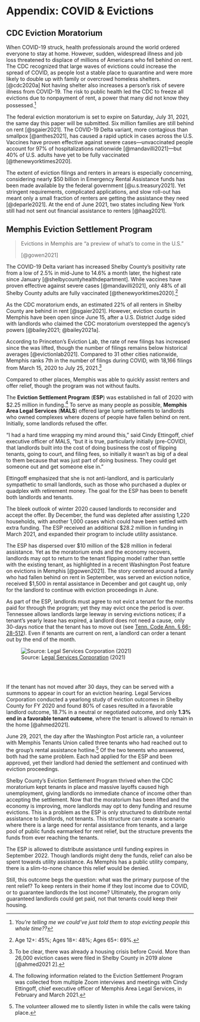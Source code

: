 # Appendix: COVID & Evictions

## CDC Eviction Moratorium

When COVID-19 struck, health professionals around the world ordered everyone to stay at home. However, sudden, widespread illness and job loss threatened to displace of millions of Americans who fell behind on rent. The CDC recognized that large waves of evictions could increase the spread of COVID, as people lost a stable place to quarantine and were more likely to double up with family or overcrowd homeless shelters. [@cdc2020a] Not having shelter also increases a person's risk of severe illness from COVID-19. The risk to public health led the CDC to freeze all evictions due to nonpayment of rent, a power that many did not know they possessed.[^eviction-1]

[^eviction-1]: *You're telling me we could've just told them to stop evicting people this whole time??*

The federal eviction moratorium is set to expire on Saturday, July 31, 2021, the same day this paper will be submitted. Six million families are still behind on rent [@sgaier2021]. The COVID-19 Delta variant, more contagious than smallpox [@anthes2021], has caused a rapid uptick in cases across the U.S. Vaccines have proven effective against severe cases---unvaccinated people account for 97% of hospitalizations nationwide [@mandavilli2021]---but 40% of U.S. adults have yet to be fully vaccinated [@thenewyorktimes2020].

The extent of eviction filings and renters in arrears is especially concerning, considering nearly \$50 billion in Emergency Rental Assistance funds has been made available by the federal government [@u.s.treasury2021]. Yet stringent requirements, complicated applications, and slow roll-out has meant only a small fraction of renters are getting the assistance they need [@deparle2021]. At the end of June 2021, two states including New York still had not sent out financial assistance to renters [@haag2021].

## Memphis Eviction Settlement Program

> Evictions in Memphis are "a preview of what's to come in the U.S."
>
> [@gowen2021]

The COVID-19 Delta variant has increased Shelby County's positivity rate from a low of 2.5% in mid-June to 14.6% a month later, the highest rate since January [@shelbycountyhealthdepartment]. While vaccines have proven effective against severe cases [@mandavilli2021], only 48% of all Shelby County adults are fully vaccinated [@thenewyorktimes2020].[^eviction-2]

[^eviction-2]: Age 12+: 45%; Ages 18+: 48%; Ages 65+: 69%.

As the CDC moratorium ends, an estimated 22% of all renters in Shelby County are behind in rent [@sgaier2021]. However, eviction courts in Memphis have been open since June 15, after a U.S. District Judge sided with landlords who claimed the CDC moratorium overstepped the agency's powers [@bailey2021; @bailey2021a].

According to Princeton's Eviction Lab, the rate of new filings has increased since the was lifted, though the number of filings remains below historical averages [@evictionlab2021]. Compared to 31 other cities nationwide, Memphis ranks 7th in the number of filings during COVID, with 18,166 filings from March 15, 2020 to July 25, 2021.[^eviction-3]

[^eviction-3]: To be clear, there was already a housing crisis before Covid. More than 26,000 eviction cases were filed in Shelby County in 2019 alone [@ahmed2021 2].

Compared to other places, Memphis was able to quickly assist renters and offer relief, though the program was not without faults.

The **Eviction Settlement Program** (**ESP**) was established in fall of 2020 with \$2.25 million in funding.[^eviction-4] To serve as many people as possible, **Memphis Area Legal Services** (**MALS**) offered large lump settlements to landlords who owned complexes where dozens of people have fallen behind on rent. Initially, some landlords refused the offer.

[^eviction-4]: The following information related to the Eviction Settlement Program was collected from multiple Zoom interviews and meetings with Cindy Ettingoff, chief executive officer of Memphis Area Legal Services, in February and March 2021.

"I had a hard time wrapping my mind around this," said Cindy Ettingoff, chief executive officer of MALS, "but it is true, particularly initially (pre-COVID), that landlords built into the cost of doing business the cost of flipping tenants, going to court, and filing fees, so initially it wasn't as big of a deal to them because that was just part of doing business. They could get someone out and get someone else in."

Ettingoff emphasized that she is not anti-landlord, and is particularly sympathetic to small landlords, such as those who purchased a duplex or quadplex with retirement money. The goal for the ESP has been to benefit both landlords and tenants.

The bleek outlook of winter 2020 caused landlords to reconsider and accept the offer. By December, the fund was depleted after assisting 1,220 households, with another 1,000 cases which could have been settled with extra funding. The ESP received an additional \$28.2 million in funding in March 2021, and expanded their program to include utility assistance.

The ESP has dispersed over \$10 million of the \$28 million in federal assistance. Yet as the moratorium ends and the economy recovers, landlords may opt to return to the tenant flipping model rather than settle with the existing tenant, as highlighted in a recent Washington Post feature on evictions in Memphis [@gowen2021]. The story centered around a family who had fallen behind on rent in September, was served an eviction notice, received \$1,500 in rental assistance in December and got caught up, only for the landlord to continue with eviction proceedings in June.

As part of the ESP, landlords must agree to not evict a tenant for the months paid for through the program; yet they may evict once the period is over. Tennessee allows landlords large leeway in serving evictions notices; if a tenant's yearly lease has expired, a landlord does not need a cause, only 30-days notice that the tenant has to move out (see [Tenn. Code Ann. § 66-28-512](http://law.justia.com/codes/tennessee/2010/title-66/chapter-28/part-5/66-28-512)). Even if tenants are current on rent, a landlord can order a tenant out by the end of the month.

![Source: [Legal Services Corporation](https://www.lsc.gov/press-release/new-nationwide-lsc-eviction-study-examines-variations-local-laws-and-highlights) (2021)](_img/LSC-shelby-evict.png)

<br></br>

If the tenant has not moved after 30 days, they can be served with a summons to appear in court for an eviction hearing. Legal Services Corporation conducted a yearlong study of eviction outcomes in Shelby County for FY 2020 and found 80% of cases resulted in a favorable landlord outcome, 18.7% in a neutral or negotiated outcome, and only **1.3%** **end in a favorable tenant outcome**, where the tenant is allowed to remain in the home [@ahmed2021].

June 29, 2021, the day after the Washington Post article ran, a volunteer with Memphis Tenants Union called three tenants who had reached out to the group's rental assistance hotline.[^eviction-5] Of the two tenents who answered, both had the same problem. Each had applied for the ESP and been approved, yet their landlord had denied the settlement and continued with eviction proceedings.

[^eviction-5]: The volunteer allowed me to silently listen in while the calls were taking place.

Shelby County's Eviction Settlement Program thrived when the CDC moratorium kept tenants in place and massive layoffs caused high unemployment, giving landlords no immediate chance of income other than accepting the settlement. Now that the moratorium has been lifted and the economy is improving, more landlords may opt to deny funding and resume evictions. This is a problem as the ESP is only structured to distribute rental assistance to landlords, not tenants. This structure can create a scenario where there is a large need for rental assistance from tenants, and a large pool of public funds earmarked for rent relief, but the structure prevents the funds from ever reaching the tenants.

The ESP is allowed to distribute assistance until funding expires in September 2022. Though landlords might deny the funds, relief can also be spent towards utility assistance. As Memphis has a public utility company, there is a slim-to-none chance this relief would be denied.

Still, this outcome begs the question: what was the primary purpose of the rent relief? To keep renters in their home if they lost income due to COVID, or to guarantee landlords the lost income? Ultimately, the program only guaranteed landlords could get paid, not that tenants could keep their housing.
